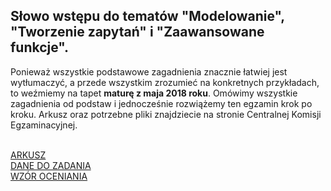 ## Słowo wstępu do tematów "Modelowanie", "Tworzenie zapytań" i "Zaawansowane funkcje".
Ponieważ wszystkie podstawowe zagadnienia znacznie łatwiej jest wytłumaczyć, a przede wszystkim zrozumieć na konkretnych przykładach, to weźmiemy na tapet **maturę z maja 2018 roku**.
Omówimy wszystkie zagadnienia od podstaw i jednocześnie rozwiążemy ten egzamin krok po kroku.
Arkusz oraz potrzebne pliki znajdziecie na stronie Centralnej Komisji Egzaminacyjnej.

<br/>
<a className={`link link_materials`} target="_blank" href="https://cke.gov.pl/images/_EGZAMIN_MATURALNY_OD_2015/Arkusze_egzaminacyjne/2018/formula_od_2015/informatyka/MIN-R2_1P-182.pdf">ARKUSZ</a>
<br/>
<a className={`link link_materials`} href="http://cke.gov.pl/images/_EGZAMIN_MATURALNY_OD_2015/Arkusze_egzaminacyjne/2018/formula_od_2015/informatyka/Dane_PR2.zip">DANE DO ZADANIA</a>
<br/>
<a className={`link link_materials`} target="_blank" href="http://cke.gov.pl/images/_EGZAMIN_MATURALNY_OD_2015/Arkusze_egzaminacyjne/2018/formula_od_2015/Zasady_oceniania/MIN-R2_1P-182_zasady_oceniania.pdf">WZÓR OCENIANIA</a>